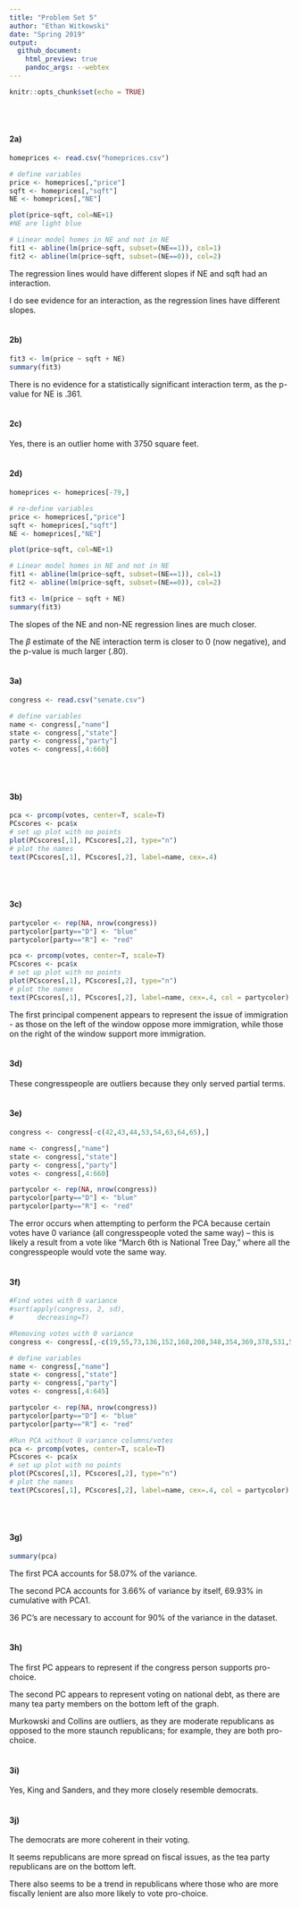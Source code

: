 ---
title: "Problem Set 5"
author: "Ethan Witkowski"
date: "Spring 2019"
output: 
  github_document:
    html_preview: true
    pandoc_args: --webtex
---

```{r setup, include=FALSE}
knitr::opts_chunk$set(echo = TRUE)
```
<br>
<br>

#### 2a)

```{r}
homeprices <- read.csv("homeprices.csv")

# define variables
price <- homeprices[,"price"]
sqft <- homeprices[,"sqft"]
NE <- homeprices[,"NE"]

plot(price~sqft, col=NE+1)
#NE are light blue

# Linear model homes in NE and not in NE
fit1 <- abline(lm(price~sqft, subset=(NE==1)), col=1)
fit2 <- abline(lm(price~sqft, subset=(NE==0)), col=2)
```


The regression lines would have different slopes if NE and sqft had an interaction.

I do see evidence for an interaction, as the regression lines have different slopes.
<br>
<br>

#### 2b)

```{r}
fit3 <- lm(price ~ sqft + NE)
summary(fit3)

```

There is no evidence for a statistically significant interaction term, as the p-value for NE is .361.
<br>
<br>

#### 2c)

Yes, there is an outlier home with 3750 square feet.
<br>
<br>

#### 2d)

```{r}
homeprices <- homeprices[-79,]

# re-define variables
price <- homeprices[,"price"]
sqft <- homeprices[,"sqft"]
NE <- homeprices[,"NE"]

plot(price~sqft, col=NE+1)

# Linear model homes in NE and not in NE
fit1 <- abline(lm(price~sqft, subset=(NE==1)), col=1)
fit2 <- abline(lm(price~sqft, subset=(NE==0)), col=2)

fit3 <- lm(price ~ sqft + NE)
summary(fit3)
```

The slopes of the NE and non-NE regression lines are much closer.

The $\beta$ estimate of the NE interaction term is closer to 0 (now negative), and the p-value is much larger (.80).
<br>
<br>

#### 3a)

```{r}
congress <- read.csv("senate.csv")

# define variables
name <- congress[,"name"]
state <- congress[,"state"]
party <- congress[,"party"]
votes <- congress[,4:660]
```
<br>
<br>

#### 3b)

```{r}
pca <- prcomp(votes, center=T, scale=T)
PCscores <- pca$x
# set up plot with no points
plot(PCscores[,1], PCscores[,2], type="n")
# plot the names
text(PCscores[,1], PCscores[,2], label=name, cex=.4)
```
<br>
<br>

#### 3c)

```{r}
partycolor <- rep(NA, nrow(congress))
partycolor[party=="D"] <- "blue"
partycolor[party=="R"] <- "red"

pca <- prcomp(votes, center=T, scale=T)
PCscores <- pca$x
# set up plot with no points
plot(PCscores[,1], PCscores[,2], type="n")
# plot the names
text(PCscores[,1], PCscores[,2], label=name, cex=.4, col = partycolor)
```

The first principal compenent appears to represent the issue of immigration - as those on the left of the window oppose more immigration, while those on the right of the window support more immigration.
<br>
<br>

#### 3d)

These congresspeople are outliers because they only served partial terms.
<br>
<br>

#### 3e)

```{r}
congress <- congress[-c(42,43,44,53,54,63,64,65),]

name <- congress[,"name"]
state <- congress[,"state"]
party <- congress[,"party"]
votes <- congress[,4:660]

partycolor <- rep(NA, nrow(congress))
partycolor[party=="D"] <- "blue"
partycolor[party=="R"] <- "red"
```

The error occurs when attempting to perform the PCA because certain votes have 0 variance (all congresspeople voted the same way) -- this is likely a result from a vote like "March 6th is National Tree Day," where all the congresspeople would vote the same way.
<br>
<br>

#### 3f)

```{r}
#Find votes with 0 variance
#sort(apply(congress, 2, sd),
#      decreasing=T)

#Removing votes with 0 variance
congress <- congress[,-c(19,55,73,136,152,168,208,348,354,369,378,531,532,533,575)]

# define variables
name <- congress[,"name"]
state <- congress[,"state"]
party <- congress[,"party"]
votes <- congress[,4:645]

partycolor <- rep(NA, nrow(congress))
partycolor[party=="D"] <- "blue"
partycolor[party=="R"] <- "red"

#Run PCA without 0 variance columns/votes
pca <- prcomp(votes, center=T, scale=T)
PCscores <- pca$x
# set up plot with no points
plot(PCscores[,1], PCscores[,2], type="n")
# plot the names
text(PCscores[,1], PCscores[,2], label=name, cex=.4, col = partycolor)
```
<br>
<br>

#### 3g)

```{r}
summary(pca)
```

The first PCA accounts for 58.07% of the variance.

The second PCA accounts for 3.66% of variance by itself, 69.93% in cumulative with PCA1.

36 PC's are necessary to account for 90% of the variance in the dataset.
<br>
<br>

#### 3h)

The first PC appears to represent if the congress person supports pro-choice.

The second PC appears to represent voting on national debt, as there are many tea party members on the bottom left of the graph.

Murkowski and Collins are outliers, as they are moderate republicans as opposed to the more staunch republicans; for example, they are both pro-choice.
<br>
<br>

#### 3i)

Yes, King and Sanders, and they more closely resemble democrats.
<br>
<br>

#### 3j)

The democrats are more coherent in their voting.

It seems republicans are more spread on fiscal issues, as the tea party republicans are on the bottom left.

There also seems to be a trend in republicans where those who are more fiscally lenient are also more likely to vote pro-choice.



